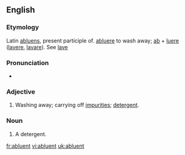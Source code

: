 ==English==

===Etymology===
Latin [[abluens]], present participle of. [[abluere]] to wash away; [[ab]] + [[luere]] ([[lavere]], [[lavare]]). See [[lave]]

===Pronunciation===
*{{IPA| /æb'luənt/}}

===Adjective===
{{en-adj}}

# Washing away; carrying off [[impurities]]; [[detergent]].

===Noun===
{{en-noun}}

# {{medicine}} A detergent.

[[fr:abluent]]
[[vi:abluent]]
[[uk:abluent]]